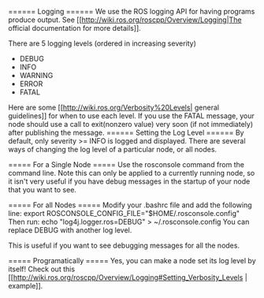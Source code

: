 ====== Logging ======
We use the ROS logging API for having programs produce output. See [[http://wiki.ros.org/roscpp/Overview/Logging|The official documentation for more details]].

There are 5 logging levels (ordered in increasing severity)
  * DEBUG
  * INFO
  * WARNING
  * ERROR
  * FATAL

Here are some [[http://wiki.ros.org/Verbosity%20Levels| general guidelines]] for when to use each level. If you use the FATAL message, your node should use a call to exit(nonzero value) very soon (if not immediately) after publishing the message.
====== Setting the Log Level ======
By default, only severity >= INFO is logged and displayed. There are several ways of changing the log level of a particular node, or all nodes.

===== For a Single Node =====
Use the rosconsole command from the command line. Note this can only be applied to a currently running node, so it isn't very useful if you have debug messages in the startup of your node that you want to see.

===== For all Nodes =====
Modify your .bashrc file and add the following line:
  export ROSCONSOLE_CONFIG_FILE="$HOME/.rosconsole.config"
Then run:
  echo "log4j.logger.ros=DEBUG" > ~/.rosconsole.config
You can replace DEBUG with another log level.

This is useful if you want to see debugging messages for all the nodes.

===== Programatically =====
Yes, you can make a node set its log level by itself! Check out this [[http://wiki.ros.org/roscpp/Overview/Logging#Setting_Verbosity_Levels | example]]. 




